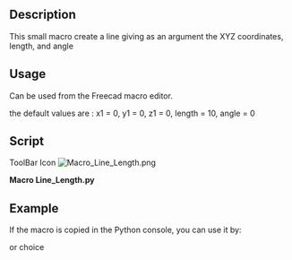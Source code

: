 <languages/>
<translate>
<!--T:1-->
{{Macro
|Name=Macro Line Length
|Icon=Macro_Line_Length.png
|Description=Create a line giving as an argument the XYZ coordinates, length, and angle. The new line is created in the real coordinate of object, not in the coordinate of the Body.<br/>{{ColoredText|(Command line, paste this complete macro in the Python console)}}.
|Author=mario52
|Version=02.00
|Date=2014-08-08
|FCVersion=All
|Download=[https://www.freecadweb.org/wiki/images/b/bd/Macro_Line_Length.png ToolBar Icon]
}}

==Description== <!--T:2-->
This small macro create a line giving as an argument the XYZ coordinates, length, and angle

==Usage== <!--T:3-->
Can be used from the Freecad macro editor.

<!--T:4-->
the default values are : x1 = 0, y1 = 0, z1 = 0, length = 10, angle = 0

==Script== <!--T:7-->
</translate>

ToolBar Icon [[Image:Macro_Line_Length.png]]

'''Macro Line_Length.py'''

{{MacroCode|code=
# -*- coding: utf-8 -*-
# créer une ligne avec une coordonnée une longueur et un angle sur le plan X Y
# create line with coordinate length and angle to plane X Y
import FreeCAD, FreeCADGui, Draft
from math import cos, sin, radians
#from FreeCAD import Base
 
def line_length(x1 = 0.0, y1 = 0.0, z1 = 0.0, length = 10.0, angle = 0.0):
    x2 = x1 + (length * cos(radians(angle)))
    y2 = y1 + (length * sin(radians(angle)))
    z2 = z1 #+ ()
    Draft.makeWire([FreeCAD.Vector(x1,y1,z1),FreeCAD.Vector(x2,y2,z2)])

#Example:
#x1 = 0.0          # Edit coordinate x1 origin
#y1 = 0.0          # Edit coordinate y1 origin
#z1 = 0.0          # Edit coordinate z1 origin
#length = 50.0       # Edit length
#angle  = 45.0       # Edit angle plane XY
 
#line_length(x1, y1, z1, length, angle)

}}
{{clear}}

<translate>

==Example== <!--T:8-->

<!--T:9-->
If the macro is copied in the Python console, you can use it by:
</translate>

{{Code|code=
>>> line_length(x1 = 0, y1 = 0, z1 = 0, length = 10, angle = 45)
}}
<translate>

<!--T:10-->
or choice
</translate>

{{Code|code=
>>> line_length(x1 = 10, y1 = 10, z1 = 0, length = 50)

>>> line_length(length = 50, angle = 45)
}}
